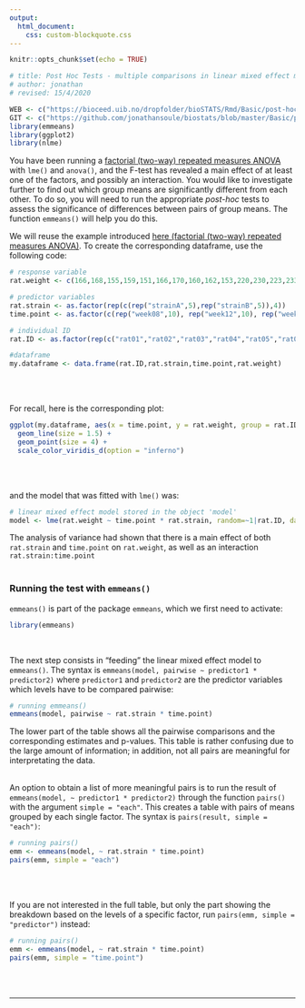 ```yaml
---
output:
  html_document:
    css: custom-blockquote.css
--- 
```


```r
knitr::opts_chunk$set(echo = TRUE)

# title: Post Hoc Tests - multiple comparisons in linear mixed effect models [factorial design]
# author: jonathan
# revised: 15/4/2020 

WEB <- c("https://bioceed.uib.no/dropfolder/bioSTATS/Rmd/Basic/post-hoc tests/post-hoc-tests-lme2.html")
GIT <- c("https://github.com/jonathansoule/biostats/blob/master/Basic/post-hoc tests/post-hoc-tests-lme2.Rmd")
library(emmeans)
library(ggplot2)
library(nlme)
```
You have been running a [factorial (two-way) repeated measures ANOVA](https://biostats.w.uib.no/factorial-repeated-measures-anova-two-way-repeated-measures-anova/){target="_blank"} with `lme()` and `anova()`, and the F-test has revealed a main effect of at least one of the factors, and possibly an interaction. You would like to investigate further to find out which group means are significantly different from each other. To do so, you will need to run the appropriate *post-hoc* tests to assess the significance of differences between pairs of group means. The function `emmeans()` will help you do this.

We will reuse the example introduced [here (factorial (two-way) repeated measures ANOVA)](https://biostats.w.uib.no/factorial-repeated-measures-anova-two-way-repeated-measures-anova/){target="_blank"}.
To create the corresponding dataframe, use the following code:
```r
# response variable
rat.weight <- c(166,168,155,159,151,166,170,160,162,153,220,230,223,233,229,262,274,267,283,274,261,275,264,280,282,343,354,351,359,349,297,311,305,315,303,375,399,388,405,395)

# predictor variables
rat.strain <- as.factor(rep(c(rep("strainA",5),rep("strainB",5)),4))
time.point <- as.factor(c(rep("week08",10), rep("week12",10), rep("week16",10), rep("week20",10)))

# individual ID
rat.ID <- as.factor(rep(c("rat01","rat02","rat03","rat04","rat05","rat06","rat07","rat08","rat09","rat10"),4))

#dataframe
my.dataframe <- data.frame(rat.ID,rat.strain,time.point,rat.weight)
```
<br/><br/>

For recall, here is the corresponding plot:
```r
ggplot(my.dataframe, aes(x = time.point, y = rat.weight, group = rat.ID, shape = rat.strain, color = rat.ID)) +
  geom_line(size = 1.5) +
  geom_point(size = 4) +
  scale_color_viridis_d(option = "inferno")
```
<br/><br/>

and the model that was fitted with `lme()` was:
```r
# linear mixed effect model stored in the object 'model'
model <- lme(rat.weight ~ time.point * rat.strain, random=~1|rat.ID, data=my.dataframe)
```
The analysis of variance had shown that there is a main effect of both `rat.strain` and `time.point` on `rat.weight`, as well as an interaction `rat.strain:time.point`
<br/><br/>

### Running the test with `emmeans()`

`emmeans()` is part of the package `emmeans`, which we first need to activate:
```r
library(emmeans)
```
<br/>

The next step consists in "feeding" the linear mixed effect model to `emmeans()`. The syntax is `emmeans(model, pairwise ~ predictor1 * predictor2)` where `predictor1` and `predictor2` are the predictor variables which levels have to be compared pairwise:
```r
# running emmeans()
emmeans(model, pairwise ~ rat.strain * time.point)
```
The lower part of the table shows all the pairwise comparisons and the corresponding estimates and p-values. This table is rather confusing due to the large amount of information; in addition, not all pairs are meaningful for interpretating the data.
<br/><br/>

An option to obtain a list of more meaningful pairs is to run the result of `emmeans(model, ~ predictor1 * predictor2)` through the function `pairs()` with the argument `simple = "each"`. This creates a table with pairs of means grouped by each single factor. The syntax is `pairs(result, simple = "each")`: 
```r
# running pairs()
emm <- emmeans(model, ~ rat.strain * time.point)
pairs(emm, simple = "each")
```
<br/><br/>

If you are not interested in the full table, but only the part showing the breakdown based on the levels of a specific factor, run `pairs(emm, simple = "predictor")` instead:
```r
# running pairs()
emm <- emmeans(model, ~ rat.strain * time.point)
pairs(emm, simple = "time.point")
```

<br/><br/>

***
<!-- UNCOMMENT TO ACTIVATE
Get the Rmarkdown file corresponding to this page on [GitHub](`r GIT`){target="_blank"}.
-->

